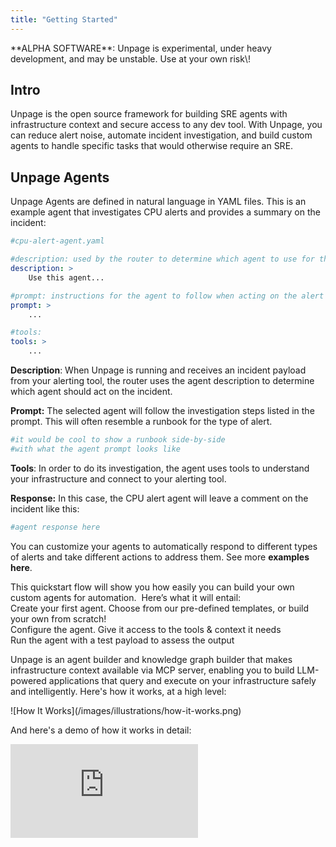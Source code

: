 ```yaml
---
title: "Getting Started"
---
```


<Info>
  **ALPHA SOFTWARE**: Unpage is experimental, under heavy development, and may be unstable. Use at your own risk\!
</Info>

## Intro

Unpage is the open source framework for building SRE agents with infrastructure context and secure access to any dev tool. With Unpage, you can reduce alert noise, automate incident investigation, and build custom agents to handle specific tasks that would otherwise require an SRE.

## Unpage Agents

Unpage Agents are defined in natural language in YAML files. This is an example agent that investigates CPU alerts and provides a summary on the incident:

```yaml expandable
#cpu-alert-agent.yaml

#description: used by the router to determine which agent to use for the alert
description: >
	Use this agent...

#prompt: instructions for the agent to follow when acting on the alert
prompt: >
	...

#tools:
tools: >
	...
```

**Description**: When Unpage is running and receives an incident payload from your alerting tool, the router uses the agent description to determine which agent should act on the incident.

**Prompt:** The selected agent will follow the investigation steps listed in the prompt. This will often resemble a runbook for the type of alert.

```yaml
#it would be cool to show a runbook side-by-side 
#with what the agent prompt looks like
```

**Tools**: In order to do its investigation, the agent uses tools to understand your infrastructure and connect to your alerting tool. 

**Response:** In this case, the CPU alert agent will leave a comment on the incident like this:

```yaml
#agent response here
```

You can customize your agents to automatically respond to different types of alerts and take different actions to address them. See more **examples here**. 

This quickstart flow will show you how easily you can build your own custom agents for automation.  Here’s what it will entail:   \
Create your first agent. Choose from our pre-defined templates, or build your own from scratch\!\
Configure the agent. Give it access to the tools & context it needs\
Run the agent with a test payload to assess the output

Unpage is an agent builder and knowledge graph builder that makes infrastructure context available via MCP server, enabling you to build LLM-powered applications that query and execute on your infrastructure safely and intelligently. Here's how it works, at a high level:

<Frame>
  ![How It Works](/images/illustrations/how-it-works.png)
</Frame>

And here's a demo of how it works in detail:

<iframe className="w-full aspect-video rounded-xl" src="https://www.youtube.com/embed/z17sHig2xMk?si=k_-tIa8YqGfX9sI3" title="YouTube video player" frameborder="0" allow="accelerometer; autoplay; clipboard-write; encrypted-media; gyroscope; picture-in-picture; web-share" referrerpolicy="strict-origin-when-cross-origin" allowfullscreen />

At the end of this guide, you will have Unpage set up to run locally with built-in integrations and tools, a knowledge graph, and your first infrastructure-aware agent.

## Installation

### Prerequisites

- Python 3.12 or higher
- `uv` package manager
- API keys for [your LLM](/plugins/llm) and alerting, infrastructure, and observability tools. Learn more in [Plugins](/concepts/plugins).

### Install uv

On macOS:

```shell
brew install uv
```

For other platforms, follow the [official uv installation guide](https://github.com/astral-sh/uv).

### Install Unpage

Unpage is designed to be run using `uvx`, which comes with `uv`:

```shell
uvx unpage -h
```

## Quickstart

To get started, run:

```shell
uvx unpage agent quickstart
```

This will get you up and running with your first agent, which will automatically investigate and add context to alerts from [PagerDuty](/plugins/pagerduty) (or your preferred alerting provider). You will also have a chance to set up your infrastructure knowledge graph to provide your agent with more context.

The quickstart flow will walk you through:

- Configuring [your LLM](/plugins/llm), [PagerDuty plugin](/plugins/pagerduty), and logs and metrics plugins
- Creating your first [agent](/concepts/agents) and prompt
- Testing your agent with an existing incident ticket
- Building your [knowledge graph](/concepts/knowledge-graph)

## Running the Agent

Once you're happy with the results of your agent, you can automate the agent's actions for new incidents by running `unpage agent serve` and configuring [PagerDuty to send webhooks](/plugins/pagerduty#webhooks) to the Unpage server:

```shell
uvx unpage agent serve -h
```

The `agent serve` command supports running the server over an ngrok tunnel, so that you can test your agents end-to-end locally, without deploying. For more information on `agent serve` options, see [its documentation](/commands/agent#subcommand%3A-serve).

## Maintenance

### Update Configuration

If you need to add or update plugins or API keys, you can update your configuration with:

```shell
uvx unpage configure
```

### Update the Knowledge Graph

To refresh your knowledge graph to give your agent up-to-date information, run:

```shell
uvx unpage graph build -h
```

### Add More Context

Your agent's responses will improve with more context about your infrastructure, which can be provided via the knowledge graph or custom scripts. To provide your agents with more context in addition to the knowledge graph, see [Shell Commands](/plugins/shell).

### Create Agents

See [Agents](/concepts/agents) to learn more about how to create and edit your agents and prompts.